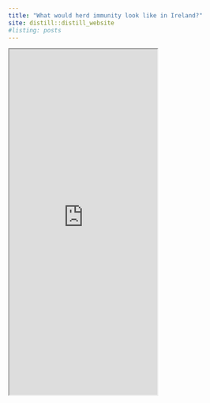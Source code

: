 ```yaml
---
title: "What would herd immunity look like in Ireland?"
site: distill::distill_website
#listing: posts
---
```


<iframe src="https://rstudioserver.hamilton.ie:3838/users/aparnell/SEIR_over65//" class="l-screen-inset shaded" height = "700px"></iframe>